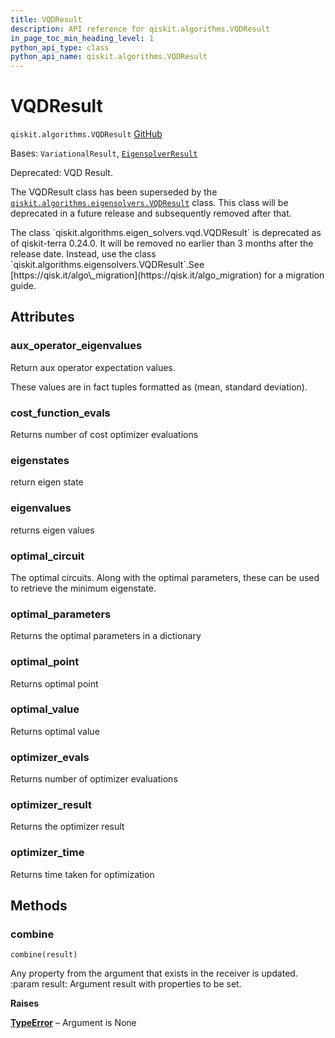 ```yaml
---
title: VQDResult
description: API reference for qiskit.algorithms.VQDResult
in_page_toc_min_heading_level: 1
python_api_type: class
python_api_name: qiskit.algorithms.VQDResult
---
```


# VQDResult

<span id="qiskit.algorithms.VQDResult" />

`qiskit.algorithms.VQDResult` [GitHub](https://github.com/qiskit/qiskit/tree/stable/0.25/qiskit/algorithms/eigen_solvers/vqd.py "view source code")

Bases: `VariationalResult`, [`EigensolverResult`](qiskit.algorithms.EigensolverResult "qiskit.algorithms.eigen_solvers.eigen_solver.EigensolverResult")

Deprecated: VQD Result.

The VQDResult class has been superseded by the [`qiskit.algorithms.eigensolvers.VQDResult`](qiskit.algorithms.eigensolvers.VQDResult "qiskit.algorithms.eigensolvers.VQDResult") class. This class will be deprecated in a future release and subsequently removed after that.

<Admonition title="Deprecated since version 0.24.0" type="danger">
  The class `qiskit.algorithms.eigen_solvers.vqd.VQDResult` is deprecated as of qiskit-terra 0.24.0. It will be removed no earlier than 3 months after the release date. Instead, use the class `qiskit.algorithms.eigensolvers.VQDResult`.See [https://qisk.it/algo\_migration](https://qisk.it/algo_migration) for a migration guide.
</Admonition>

## Attributes

<span id="qiskit.algorithms.VQDResult.aux_operator_eigenvalues" />

### aux\_operator\_eigenvalues

Return aux operator expectation values.

These values are in fact tuples formatted as (mean, standard deviation).

<span id="qiskit.algorithms.VQDResult.cost_function_evals" />

### cost\_function\_evals

Returns number of cost optimizer evaluations

<span id="qiskit.algorithms.VQDResult.eigenstates" />

### eigenstates

return eigen state

<span id="qiskit.algorithms.VQDResult.eigenvalues" />

### eigenvalues

returns eigen values

<span id="qiskit.algorithms.VQDResult.optimal_circuit" />

### optimal\_circuit

The optimal circuits. Along with the optimal parameters, these can be used to retrieve the minimum eigenstate.

<span id="qiskit.algorithms.VQDResult.optimal_parameters" />

### optimal\_parameters

Returns the optimal parameters in a dictionary

<span id="qiskit.algorithms.VQDResult.optimal_point" />

### optimal\_point

Returns optimal point

<span id="qiskit.algorithms.VQDResult.optimal_value" />

### optimal\_value

Returns optimal value

<span id="qiskit.algorithms.VQDResult.optimizer_evals" />

### optimizer\_evals

Returns number of optimizer evaluations

<span id="qiskit.algorithms.VQDResult.optimizer_result" />

### optimizer\_result

Returns the optimizer result

<span id="qiskit.algorithms.VQDResult.optimizer_time" />

### optimizer\_time

Returns time taken for optimization

## Methods

### combine

<span id="qiskit.algorithms.VQDResult.combine" />

`combine(result)`

Any property from the argument that exists in the receiver is updated. :param result: Argument result with properties to be set.

**Raises**

[**TypeError**](https://docs.python.org/3/library/exceptions.html#TypeError "(in Python v3.12)") – Argument is None

